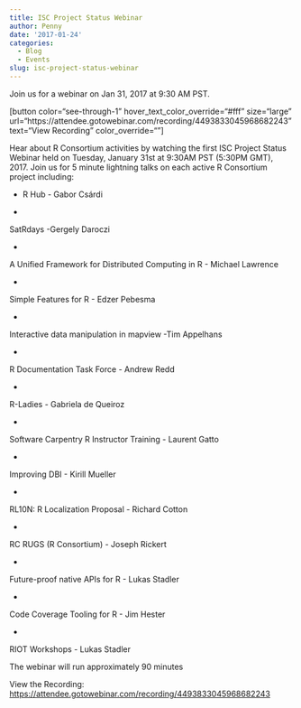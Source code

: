```yaml
---
title: ISC Project Status Webinar
author: Penny
date: '2017-01-24'
categories:
  - Blog
  - Events
slug: isc-project-status-webinar
---
```


Join us for a webinar on Jan 31, 2017 at 9:30 AM PST.

[button color="see-through-1" hover_text_color_override="#fff" size="large" url="https://attendee.gotowebinar.com/recording/4493833045968682243" text="View Recording" color_override=""]

Hear about R Consortium activities by watching the first ISC Project Status Webinar held on Tuesday, January 31st at 9:30AM PST (5:30PM GMT), 2017. Join us for 5 minute lightning talks on each active R Consortium project including:

  * R Hub - Gabor Csárdi

  *

SatRdays -Gergely Daroczi

  *

A Unified Framework for Distributed Computing in R - Michael Lawrence

  *

Simple Features for R - Edzer Pebesma

  *

Interactive data manipulation in mapview -Tim Appelhans

  *

R Documentation Task Force - Andrew Redd

  *

R-Ladies - Gabriela de Queiroz

  *

Software Carpentry R Instructor Training - Laurent Gatto

  *

Improving DBI - Kirill Mueller

  *

RL10N: R Localization Proposal - Richard Cotton

  *

RC RUGS (R Consortium) - Joseph Rickert

  *

Future-proof native APIs for R - Lukas Stadler

  *

Code Coverage Tooling for R - Jim Hester

  *

RIOT Workshops - Lukas Stadler

The webinar will run approximately 90 minutes

View the Recording: <https://attendee.gotowebinar.com/recording/4493833045968682243>
